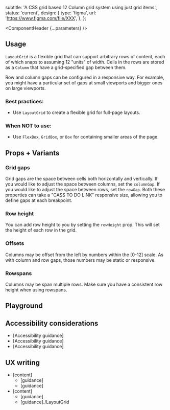 


  subtitle: 'A CSS grid based 12 Column grid system using just grid items.',
  status: 'current',
  design: {
    type: 'figma',
    url: 'https://www.figma.com/file/XXX',
  },
};

<Meta of={LayoutGridStories} />

<ComponentHeader {...parameters} />

## Usage

`LayoutGrid` is a flexible grid that can support arbitrary rows of content, each of
which snaps to assuming 12 "units" of width. Cells in the rows are
stored as a `Column` that have a grid-specified gap
between them.

Row and column gaps can be configured in a responsive way. For example, you might
have a particular set of gaps at small viewports and bigger ones on large viewports.

### Best practices:

- Use `LayoutGrid` to create a flexible grid for full-page layouts.

### When NOT to use:

- Use `FlexBox`, `GridBox`, or `Box` for containing smaller areas of the page.

## Props + Variants

### Grid gaps

Grid gaps are the space between cells both horizontally and vertically.
If you would like to adjust the space between columns, set the `columnGap`.
If you would like to adjust the space between rows, set the `rowGap`.
Both these properties can take a "CASS TO DO LINK" responsive size, allowing you to define gaps at each breakpoint.

<Canvas of={LayoutGridStories.GridGap} />

### Row height

You can add row height to you by setting the `rowHeight` prop. This will set the height of each row in the grid.

<Canvas of={LayoutGridStories.RowHeight} />

### Offsets

Columns may be offset from the left by numbers within the [0-12] scale.
As with column and row gaps, those numbers may be static or responsive.

<Canvas of={LayoutGridStories.Offset} />

### Rowspans

Columns may be span multiple rows. Make sure you have a consistent row height when using rowspans.

<Canvas of={LayoutGridStories.Rowspans} />

## Playground

<Canvas sourceState="shown">
  <Story of={LayoutGridStories.Default} />
</Canvas>

<Controls />

## Accessibility considerations

- [Accessibility guidance]
- [Accessibility guidance]
- [Accessibility guidance]

## UX writing

- [content]
  - [guidance]
  - [guidance]
- [content]
  - [guidance]
  - [guidance]./LayoutGrid
